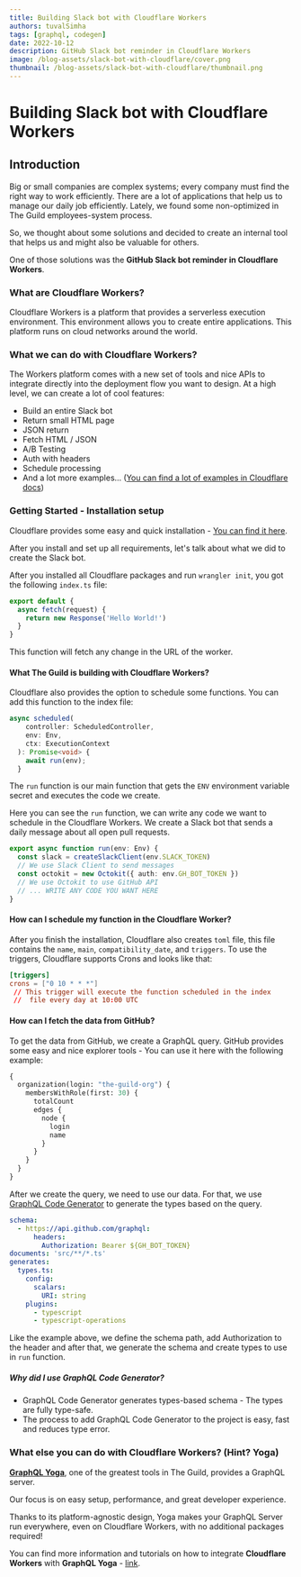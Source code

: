```yaml
---
title: Building Slack bot with Cloudflare Workers
authors: tuvalSimha
tags: [graphql, codegen]
date: 2022-10-12
description: GitHub Slack bot reminder in Cloudflare Workers
image: /blog-assets/slack-bot-with-cloudflare/cover.png
thumbnail: /blog-assets/slack-bot-with-cloudflare/thumbnail.png
---
```


# Building Slack bot with Cloudflare Workers

## Introduction

Big or small companies are complex systems; every company must find the right way to work efficiently. There are a lot of applications that help us to manage our daily job efficiently.
Lately, we found some non-optimized in The Guild employees-system process.

So, we thought about some solutions and decided to create an internal tool that helps us and might also be valuable for others.

One of those solutions was the **GitHub Slack bot reminder in Cloudflare Workers**.

### What are Cloudflare Workers?

Cloudflare Workers is a platform that provides a serverless execution environment. This environment allows you to create entire applications.
This platform runs on cloud networks around the world.

### What we can do with Cloudflare Workers?

The Workers platform comes with a new set of tools and nice APIs to integrate directly into the deployment flow you want to design. At a high level, we can create a lot of cool features:

- Build an entire Slack bot
- Return small HTML page
- JSON return
- Fetch HTML / JSON
- A/B Testing
- Auth with headers
- Schedule processing
- And a lot more examples… ([You can find a lot of examples in Cloudflare docs](https://developers.Cloudflare.com/workers/examples/))

### Getting Started - Installation setup

Cloudflare provides some easy and quick installation - [You can find it here](https://developers.Cloudflare.com/workers/get-started/guide/).

After you install and set up all requirements, let's talk about what we did to create the Slack bot.

After you installed all Cloudflare packages and run `wrangler init`, you got the following `index.ts` file:

```ts
export default {
  async fetch(request) {
    return new Response('Hello World!')
  }
}
```

This function will fetch any change in the URL of the worker.

#### What The Guild is building with Cloudflare Workers?

Cloudflare also provides the option to schedule some functions. You can add this function to the index file:

```ts filename="index.ts"
async scheduled(
    controller: ScheduledController,
    env: Env,
    ctx: ExecutionContext
  ): Promise<void> {
    await run(env);
  }
```

The `run` function is our main function that gets the `ENV` environment variable secret and executes the code we create.

Here you can see the `run` function, we can write any code we want to schedule in the Cloudflare Workers. We create a Slack bot that sends a daily message about all open pull requests.

```ts filename="index.ts"
export async function run(env: Env) {
  const slack = createSlackClient(env.SLACK_TOKEN)
  // We use Slack Client to send messages
  const octokit = new Octokit({ auth: env.GH_BOT_TOKEN })
  // We use Octokit to use GitHub API
  // ... WRITE ANY CODE YOU WANT HERE
}
```

#### How can I schedule my function in the Cloudflare Worker?

After you finish the installation, Cloudflare also creates `toml` file, this file contains the `name`, `main`, `compatibility_date`, and `triggers`. To use the triggers, Cloudflare supports Crons and looks like that:

```toml
[triggers]
crons = ["0 10 * * *"]
 // This trigger will execute the function scheduled in the index
 //  file every day at 10:00 UTC
```

#### How can I fetch the data from GitHub?

To get the data from GitHub, we create a GraphQL query. GitHub provides some easy and nice explorer tools - You can use it here with the following example:

```graphql
{
  organization(login: "the-guild-org") {
    membersWithRole(first: 30) {
      totalCount
      edges {
        node {
          login
          name
        }
      }
    }
  }
}
```

After we create the query, we need to use our data. For that, we use [GraphQL Code Generator](https://www.the-guild.dev/graphql/codegen) to generate the types based on the query.

```yaml
schema:
  - https://api.github.com/graphql:
      headers:
        Authorization: Bearer ${GH_BOT_TOKEN}
documents: 'src/**/*.ts'
generates:
  types.ts:
    config:
      scalars:
        URI: string
    plugins:
      - typescript
      - typescript-operations
```

Like the example above, we define the schema path, add Authorization to the header and after that, we generate the schema and create types to use in `run` function.

##### Why did I use GraphQL Code Generator?

- GraphQL Code Generator generates types-based schema - The types are fully type-safe.
- The process to add GraphQL Code Generator to the project is easy, fast and reduces type error.

### What else you can do with Cloudflare Workers? (Hint? Yoga)

[**GraphQL Yoga**](https://the-guild.dev/graphql/yoga-server), one of the greatest tools in The Guild, provides a GraphQL server.

Our focus is on easy setup, performance, and great developer experience.

Thanks to its platform-agnostic design, Yoga makes your GraphQL Server run everywhere, even on Cloudflare Workers, with no additional packages required!

You can find more information and tutorials on how to integrate **Cloudflare Workers** with **GraphQL Yoga** - [link](https://www.graphql-yoga.com/docs/integrations/integration-with-cloudflare-workers).
